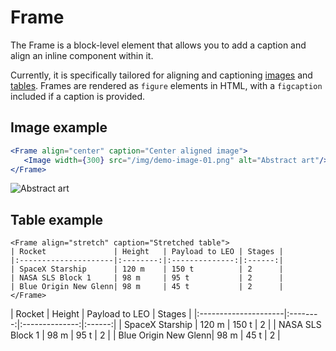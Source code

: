 # Frame

The Frame is a block-level element that allows you to add a caption and align an inline component within it.

Currently, it is specifically tailored for aligning and captioning [images](/components/image) and [tables](/components/table). Frames are rendered as `figure` elements in HTML, with a `figcaption` included if a caption is provided.

## Image example

```jsx title='Frame example'
<Frame align="center" caption="Center aligned image">
   <Image width={300} src="/img/demo-image-01.png" alt="Abstract art"/>
</Frame>
```

<Frame align="center" caption="Center aligned image">
   <Image width={300} src="/img/demo-image-01.png" alt="Abstract art"/>
</Frame>


## Table example

```mdx title="A stretched table with a caption"
<Frame align="stretch" caption="Stretched table">
| Rocket               | Height   | Payload to LEO | Stages |
|:---------------------|:--------:|:--------------:|:------:|
| SpaceX Starship      | 120 m    | 150 t          | 2      |
| NASA SLS Block 1     | 98 m     | 95 t           | 2      |
| Blue Origin New Glenn| 98 m     | 45 t           | 2      |
</Frame>
```

<Frame align="stretch" caption="Stretched table">
| Rocket               | Height   | Payload to LEO | Stages |
|:---------------------|:--------:|:--------------:|:------:|
| SpaceX Starship      | 120 m    | 150 t          | 2      |
| NASA SLS Block 1     | 98 m     | 95 t           | 2      |
| Blue Origin New Glenn| 98 m     | 45 t           | 2      |
</Frame>


